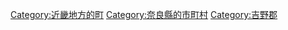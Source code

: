 {{Commonscat|Yoshino, Nara}}
{{Catmore}}

{{DEFAULTSORT:Yoshino}}
[[Category:近畿地方的町|Category:近畿地方的町]]
[[Category:奈良縣的市町村|Category:奈良縣的市町村]]
[[Category:吉野郡|Category:吉野郡]]